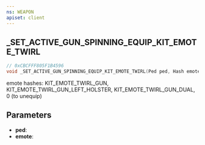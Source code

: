 ```yaml
---
ns: WEAPON
apiset: client
---
```

## _SET_ACTIVE_GUN_SPINNING_EQUIP_KIT_EMOTE_TWIRL

```c
// 0xCBCFFF805F1B4596
void _SET_ACTIVE_GUN_SPINNING_EQUIP_KIT_EMOTE_TWIRL(Ped ped, Hash emote);
```

emote hashes: KIT_EMOTE_TWIRL_GUN, KIT_EMOTE_TWIRL_GUN_LEFT_HOLSTER, KIT_EMOTE_TWIRL_GUN_DUAL, 0 (to unequip)

## Parameters
* **ped**:
* **emote**: